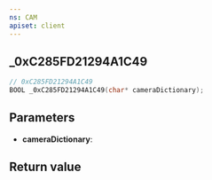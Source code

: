```yaml
---
ns: CAM
apiset: client
---
```

## _0xC285FD21294A1C49

```c
// 0xC285FD21294A1C49
BOOL _0xC285FD21294A1C49(char* cameraDictionary);
```


## Parameters
* **cameraDictionary**:

## Return value